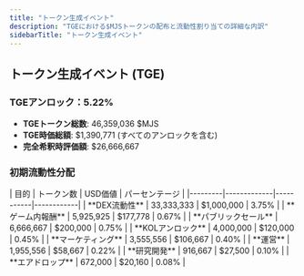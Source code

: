 ```yaml
---
title: "トークン生成イベント"
description: "TGEにおける$MJSトークンの配布と流動性割り当ての詳細な内訳"
sidebarTitle: "トークン生成イベント"
---
```


## トークン生成イベント (TGE)

### TGEアンロック：5.22%
- **TGEトークン総数**: 46,359,036 $MJS
- **TGE時価総額**: $1,390,771 (すべてのアンロックを含む)
- **完全希釈時評価額**: $26,666,667

### 初期流動性分配

<Card className='mt-4 w-fit'>
| 目的 | トークン数 | USD価値 | パーセンテージ |
|---------|-------------|-----------|------------|
| **DEX流動性** | 33,333,333 | $1,000,000 | 3.75% |
| **ゲーム内報酬** | 5,925,925 | $177,778 | 0.67% |
| **パブリックセール** | 6,666,667 | $200,000 | 0.75% |
| **KOLアンロック** | 4,000,000 | $120,000 | 0.45% |
| **マーケティング** | 3,555,556 | $106,667 | 0.40% |
| **運営** | 1,955,556 | $58,667 | 0.22% |
| **研究開発** | 916,667 | $27,500 | 0.10% |
| **エアドロップ** | 672,000 | $20,160 | 0.08% |
</Card>